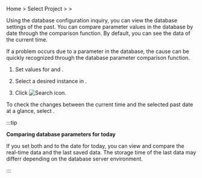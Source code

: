 Home &gt; Select Project &gt; <Cmdname sid="side_analysis" className="uitext" /> &gt; <Cmdname sid="side_dbParameter" className="uitext" />

Using the database configuration inquiry, you can view the database settings of the past. You can compare parameter values in the database by date through the comparison function. By default, you can see the data of the current time. 

If a problem occurs due to a parameter in the database, the cause can be quickly recognized through the database parameter comparison function.

<ProdImg img='db-databaseparameter.png' desc='Database parameter'/>

1. Set values for <Cmdname sid="reference_date" className="uitext" /> and <Cmdname sid="comparison_date" className="uitext" />.

2. Select a desired instance in <Cmdname sid="instance" className="uitext" />.

3. Click ![Search icon](/img/ico-btn-search.png). 

To check the changes between the current time and the selected past date at a glance, select <Cmdname sid="view_changes" className="uitext" />.

<ProdImg img='db-databaseparameter-changed.png' desc='Database parameter'/>

<Xclude product="redis,mongodb,oracle-pro,oracle">

:::tip

**Comparing database parameters for today**

<Xclude product="cubrid"><ProdImg img="db-databaseparameter-compare-today.png" desc="Database parameter" /></Xclude>

If you set both <Cmdname sid="reference_date" className="uitext" /> and <Cmdname sid="comparison_date" className="uitext" /> to the date for today, you can view and compare the real-time data and the last saved data. The storage time of the last data may differr depending on the database server environment.

:::

</Xclude>
